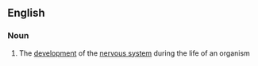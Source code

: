 ==English==

===Noun===
{{en-noun|-}}

# The [[development]] of the [[nervous system]] during the life of an organism